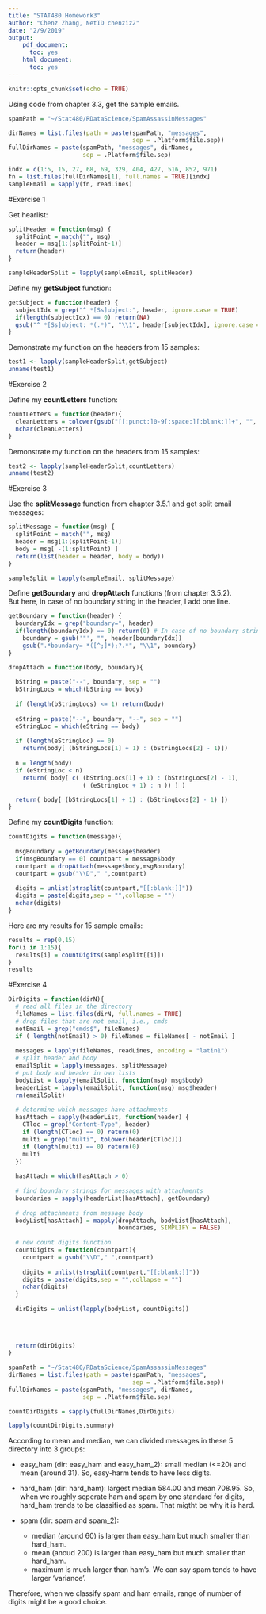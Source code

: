 ```yaml
---
title: "STAT480 Homework3"
author: "Chenz Zhang, NetID chenziz2"
date: "2/9/2019"
output: 
    pdf_document:
      toc: yes
    html_document:
      toc: yes
---
```


```r
knitr::opts_chunk$set(echo = TRUE)
```

Using code from chapter 3.3, get the sample emails.  

```r
spamPath = "~/Stat480/RDataScience/SpamAssassinMessages"

dirNames = list.files(path = paste(spamPath, "messages", 
                                   sep = .Platform$file.sep))
fullDirNames = paste(spamPath, "messages", dirNames, 
                     sep = .Platform$file.sep)

indx = c(1:5, 15, 27, 68, 69, 329, 404, 427, 516, 852, 971)
fn = list.files(fullDirNames[1], full.names = TRUE)[indx]
sampleEmail = sapply(fn, readLines)
```


#Exercise 1  

Get hearlist:  
```r
splitHeader = function(msg) {
  splitPoint = match("", msg)
  header = msg[1:(splitPoint-1)]
  return(header)
}

sampleHeaderSplit = lapply(sampleEmail, splitHeader)

```

Define my **getSubject** function:  
```r
getSubject = function(header) {
  subjectIdx = grep("^ *[Ss]ubject:", header, ignore.case = TRUE)
  if(length(subjectIdx) == 0) return(NA)
  gsub("^ *[Ss]ubject: *(.*)", "\\1", header[subjectIdx], ignore.case = TRUE)
}

```

Demonstrate my function on the headers from 15 samples:  
```r
test1 <- lapply(sampleHeaderSplit,getSubject)
unname(test1)
```


#Exercise 2  

Define my **countLetters** function:  
```r
countLetters = function(header){
  cleanLetters = tolower(gsub("[[:punct:]0-9[:space:][:blank:]]+", "", getSubject(header)))
  nchar(cleanLetters)
}
```

Demonstrate my function on the headers from 15 samples: 
```r
test2 <- lapply(sampleHeaderSplit,countLetters)
unname(test2)
```


#Exercise 3  

Use the **splitMessage** function from chapter 3.5.1 and get split email messages:    
```r
splitMessage = function(msg) {
  splitPoint = match("", msg)
  header = msg[1:(splitPoint-1)]
  body = msg[ -(1:splitPoint) ]
  return(list(header = header, body = body))
}

sampleSplit = lapply(sampleEmail, splitMessage)
```

Define **getBoundary** and **dropAttach** functions (from chapter 3.5.2).  
But here, in case of no boundary string in the header, I add one line.  
```r
getBoundary = function(header) {
  boundaryIdx = grep("boundary=", header)
  if(length(boundaryIdx) == 0) return(0) # In case of no boundary string
    boundary = gsub('"', "", header[boundaryIdx])
    gsub(".*boundary= *([^;]*);?.*", "\\1", boundary)
}

dropAttach = function(body, boundary){
  
  bString = paste("--", boundary, sep = "")
  bStringLocs = which(bString == body)
  
  if (length(bStringLocs) <= 1) return(body)
  
  eString = paste("--", boundary, "--", sep = "")
  eStringLoc = which(eString == body)
  
  if (length(eStringLoc) == 0) 
    return(body[ (bStringLocs[1] + 1) : (bStringLocs[2] - 1)])
  
  n = length(body)
  if (eStringLoc < n) 
    return( body[ c( (bStringLocs[1] + 1) : (bStringLocs[2] - 1), 
                     ( (eStringLoc + 1) : n )) ] )

  return( body[ (bStringLocs[1] + 1) : (bStringLocs[2] - 1) ])
}

```

Define my **countDigits** function:  
```r
countDigits = function(message){
  
  msgBoundary = getBoundary(message$header)
  if(msgBoundary == 0) countpart = message$body
  countpart = dropAttach(message$body,msgBoundary)
  countpart = gsub("\\D"," ",countpart)
  
  digits = unlist(strsplit(countpart,"[[:blank:]]"))
  digits = paste(digits,sep = "",collapse = "")
  nchar(digits)
}
```

Here are my results for 15 sample emails:  
```r
results = rep(0,15)
for(i in 1:15){
  results[i] = countDigits(sampleSplit[[i]])
}
results
```

#Exercise 4  

```r
DirDigits = function(dirN){
  # read all files in the directory
  fileNames = list.files(dirN, full.names = TRUE)
  # drop files that are not email, i.e., cmds
  notEmail = grep("cmds$", fileNames)
  if ( length(notEmail) > 0) fileNames = fileNames[ - notEmail ]
  
  messages = lapply(fileNames, readLines, encoding = "latin1")
  # split header and body
  emailSplit = lapply(messages, splitMessage)
  # put body and header in own lists
  bodyList = lapply(emailSplit, function(msg) msg$body)
  headerList = lapply(emailSplit, function(msg) msg$header)
  rm(emailSplit)
  
  # determine which messages have attachments
  hasAttach = sapply(headerList, function(header) {
    CTloc = grep("Content-Type", header)
    if (length(CTloc) == 0) return(0)
    multi = grep("multi", tolower(header[CTloc])) 
    if (length(multi) == 0) return(0)
    multi
  })
  
  hasAttach = which(hasAttach > 0)
  
  # find boundary strings for messages with attachments
  boundaries = sapply(headerList[hasAttach], getBoundary)
  
  # drop attachments from message body
  bodyList[hasAttach] = mapply(dropAttach, bodyList[hasAttach], 
                               boundaries, SIMPLIFY = FALSE)
  
  # new count digits function
  countDigits = function(countpart){
    countpart = gsub("\\D"," ",countpart)
    
    digits = unlist(strsplit(countpart,"[[:blank:]]"))
    digits = paste(digits,sep = "",collapse = "")
    nchar(digits)
  }
  
  dirDigits = unlist(lapply(bodyList, countDigits))
  
  
  
  
  return(dirDigits)
}

```

```r
spamPath = "~/Stat480/RDataScience/SpamAssassinMessages"
dirNames = list.files(path = paste(spamPath, "messages", 
                                   sep = .Platform$file.sep))
fullDirNames = paste(spamPath, "messages", dirNames, 
                     sep = .Platform$file.sep)

countDirDigits = sapply(fullDirNames,DirDigits)
```


```r
lapply(countDirDigits,summary)
```

According to mean and median, we can divided messages in these 5 directory into 3 groups:  

*  easy_ham (dir: easy_ham and easy_ham_2): small median (<=20) and mean (around 31). So, easy-harm tends to have less digits.  

*  hard_ham (dir: hard_ham): largest median 584.00 and mean 708.95. So, when we roughly seperate ham and spam by one standard for digits, hard_ham trends to be classified as spam. That migtht be why it is hard.  

*  spam (dir: spam and spam_2):  
    +  median (around 60) is larger than easy_ham but much smaller than hard_ham.  
    +  mean (anoud 200) is larger than easy_ham but much smaller than hard_ham.  
    +  maximum is much larger than ham's. We can say spam tends to have larger 'variance'.  

Therefore, when we classify spam and ham emails, range of number of digits might be a good choice.  
